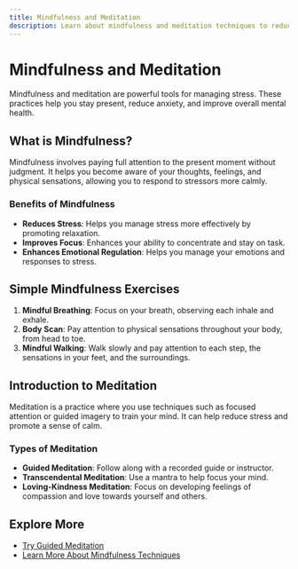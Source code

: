 ```yaml
---
title: Mindfulness and Meditation
description: Learn about mindfulness and meditation techniques to reduce stress and improve your mental well-being.
---
```


# Mindfulness and Meditation

Mindfulness and meditation are powerful tools for managing stress. These practices help you stay present, reduce anxiety, and improve overall mental health.

## What is Mindfulness?

Mindfulness involves paying full attention to the present moment without judgment. It helps you become aware of your thoughts, feelings, and physical sensations, allowing you to respond to stressors more calmly.

### Benefits of Mindfulness

- **Reduces Stress**: Helps you manage stress more effectively by promoting relaxation.
- **Improves Focus**: Enhances your ability to concentrate and stay on task.
- **Enhances Emotional Regulation**: Helps you manage your emotions and responses to stress.

## Simple Mindfulness Exercises

1. **Mindful Breathing**: Focus on your breath, observing each inhale and exhale.
2. **Body Scan**: Pay attention to physical sensations throughout your body, from head to toe.
3. **Mindful Walking**: Walk slowly and pay attention to each step, the sensations in your feet, and the surroundings.

## Introduction to Meditation

Meditation is a practice where you use techniques such as focused attention or guided imagery to train your mind. It can help reduce stress and promote a sense of calm.

### Types of Meditation

- **Guided Meditation**: Follow along with a recorded guide or instructor.
- **Transcendental Meditation**: Use a mantra to help focus your mind.
- **Loving-Kindness Meditation**: Focus on developing feelings of compassion and love towards yourself and others.

## Explore More

- [Try Guided Meditation](/resources/guided-meditation)
- [Learn More About Mindfulness Techniques](/resources/mindfulness-techniques)
